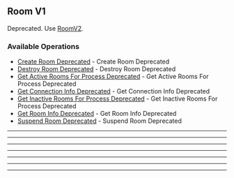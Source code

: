 
## Room V1
Deprecated. Use [RoomV2](https://hathora.dev/api\#tag/RoomV2).

### Available Operations

* [Create Room Deprecated](/curl/room_v1/create_room_deprecated) - Create Room Deprecated
* [Destroy Room Deprecated](/curl/room_v1/destroy_room_deprecated) - Destroy Room Deprecated
* [Get Active Rooms For Process Deprecated](/curl/room_v1/get_active_rooms_for_process_deprecated) - Get Active Rooms For Process Deprecated
* [Get Connection Info Deprecated](/curl/room_v1/get_connection_info_deprecated) - Get Connection Info Deprecated
* [Get Inactive Rooms For Process Deprecated](/curl/room_v1/get_inactive_rooms_for_process_deprecated) - Get Inactive Rooms For Process Deprecated
* [Get Room Info Deprecated](/curl/room_v1/get_room_info_deprecated) - Get Room Info Deprecated
* [Suspend Room Deprecated](/curl/room_v1/suspend_room_deprecated) - Suspend Room Deprecated

---
<CreateRoomDeprecated />

---
<DestroyRoomDeprecated />

---
<GetActiveRoomsForProcessDeprecated />

---
<GetConnectionInfoDeprecated />

---
<GetInactiveRoomsForProcessDeprecated />

---
<GetRoomInfoDeprecated />

---
<SuspendRoomDeprecated />
